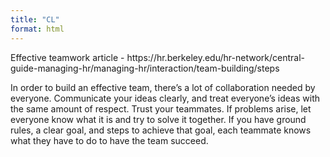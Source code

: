```yaml
---
title: "CL"
format: html
---
```


Effective teamwork article - https://hr.berkeley.edu/hr-network/central-guide-managing-hr/managing-hr/interaction/team-building/steps

In order to build an effective team, there's a lot of collaboration needed by everyone. Communicate your ideas clearly, and treat everyone's ideas with the same amount of respect. Trust your teammates. If problems arise, let everyone know what it is and try to solve it together. If you have ground rules, a clear goal, and steps to achieve that goal, each teammate knows what they have to do to have the team succeed. 
